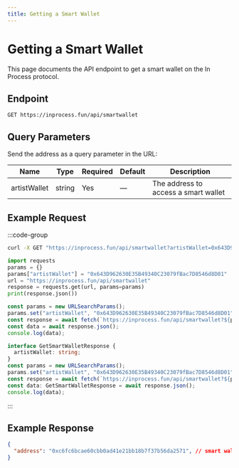 ```yaml
---
title: Getting a Smart Wallet
---
```


# Getting a Smart Wallet

This page documents the API endpoint to get a smart wallet on the In Process protocol.

## Endpoint

```
GET https://inprocess.fun/api/smartwallet
```

## Query Parameters

Send the address as a query parameter in the URL:

| Name           | Type   | Required | Default | Description                             |
| -------------  | ------ | -------- | ------- | --------------------------------------- |
| artistWallet   | string | Yes      | —       | The address to access a smart wallet    |


## Example Request

:::code-group

```bash [cURL]
curl -X GET "https://inprocess.fun/api/smartwallet?artistWallet=0x643D962630E35B49340C23079fBac7D8546d8D01"
```

```python [Python]
import requests
params = {}
params["artistWallet"] = "0x643D962630E35B49340C23079fBac7D8546d8D01"
url = "https://inprocess.fun/api/smartwallet"
response = requests.get(url, params=params)
print(response.json())
```

```javascript [JavaScript]
const params = new URLSearchParams();
params.set("artistWallet", "0x643D962630E35B49340C23079fBac7D8546d8D01");
const response = await fetch(`https://inprocess.fun/api/smartwallet?${params}`);
const data = await response.json();
console.log(data);
```

```typescript [TypeScript]
interface GetSmartWalletResponse {
  artistWallet: string;
}
const params = new URLSearchParams();
params.set("artistWallet", "0x643D962630E35B49340C23079fBac7D8546d8D01");
const response = await fetch(`https://inprocess.fun/api/smartwallet?${params}`);
const data: GetSmartWalletResponse = await response.json();
console.log(data);
```

:::

## Example Response

```json
{
  "address": "0xc6fc6bcae60cbb0ad41e21bb18b7f37b56da2571", // smart wallet address
}
```
